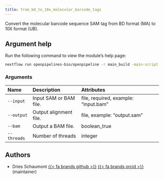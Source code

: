 ```yaml
---
title: from_bd_to_10x_molecular_barcode_tags
---
```


Convert the molecular barcode sequence SAM tag from BD format (MA) to 10X format (UB).


## Argument help

Run the following command to view the module's help page:
```bash
nextflow run openpipelines-bio/openpipeline -r main_build -main-script target/nextflow/convert/from_bd_to_10x_molecular_barcode_tags/main.nf --help
```

### Arguments



:::{.column-body-outset}
|Name        |Description            |Attributes                           |
|:-----------|:----------------------|:------------------------------------|
|`--input`   |Input SAM or BAM file. |file, required, example: "input.bam" |
|`--output`  |Output alignment file. |file, example: "output.sam"          |
|`--bam`     |Output a BAM file.     |boolean_true                         |
|`--threads` |Number of threads      |integer                              |
:::

## Authors

 * Dries Schaumont [{{< fa brands github >}}](https://github.com/DriesSchaumont) [{{< fa brands orcid >}}](https://orcid.org/0000-0002-4389-0440) (maintainer)
